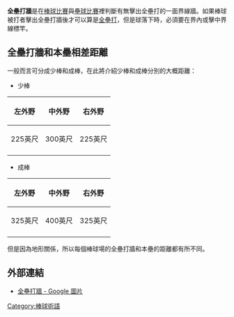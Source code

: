 '''全壘打牆'''是在[[棒球比賽|棒球比賽]]與[[壘球|壘球比賽]]裡判斷有無擊出全壘打的一面界線牆。如果棒球被打者擊出全壘打牆後才可以算是[[全壘打|全壘打]]，但是球落下時，必須要在界內或擊中界線標竿。

==全壘打牆和本壘相差距離==
一般而言可分成少棒和成棒，在此將介紹少棒和成棒分別的大概距離：

*少棒
{| class="wikitable"
|-
!左外野!!中外野!!右外野
|-
|225英尺||300英尺||225英尺
|-
|{{convert|225|ft|m|disp=output only}}||{{convert|300|ft|m|disp=output only}}||{{convert|225|ft|m|disp=output only}}
|}

*成棒
{| class="wikitable"
|-
!左外野!!中外野!!右外野
|-
|325英尺||400英尺||325英尺
|-
|{{convert|325|ft|m|disp=output only}}||{{convert|400|ft|m|disp=output only}}||{{convert|325|ft|m|disp=output only}}
|}

但是因為地形關係，所以每個棒球場的全壘打牆和本壘的距離都有所不同。

==外部連結==
*[https://www.google.com.tw/search?q=%E5%85%A8%E5%A3%98%E6%89%93%E7%89%86&tbm=isch 全壘打牆 - Google 圖片]

[[Category:棒球術語|Category:棒球術語]]